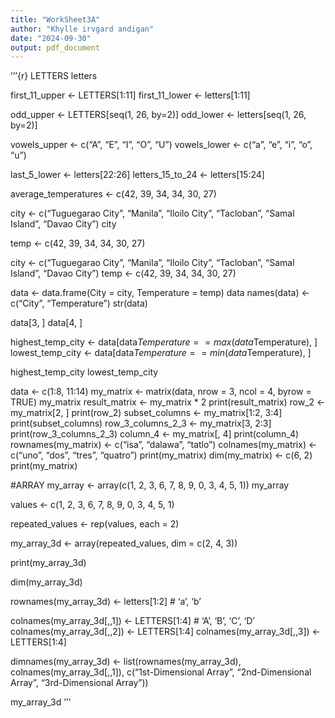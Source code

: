 ```yaml
---
title: "WorkSheet3A"
author: "Khylle irvgard andigan"
date: "2024-09-30"
output: pdf_document
---
```

'''{r}
LETTERS
letters

first_11_upper <- LETTERS[1:11]
first_11_lower <- letters[1:11]

odd_upper <- LETTERS[seq(1, 26, by=2)]
odd_lower <- letters[seq(1, 26, by=2)]

vowels_upper <- c("A", "E", "I", "O", "U")
vowels_lower <- c("a", "e", "i", "o", "u")

last_5_lower <- letters[22:26]
letters_15_to_24 <- letters[15:24]

average_temperatures <- c(42, 39, 34, 34, 30, 27)

city <- c("Tuguegarao City", "Manila", "Iloilo City", "Tacloban", "Samal Island", "Davao City")
city

temp <- c(42, 39, 34, 34, 30, 27)

city <- c("Tuguegarao City", "Manila", "Iloilo City", "Tacloban", "Samal Island", "Davao City")
temp <- c(42, 39, 34, 34, 30, 27)

data <- data.frame(City = city, Temperature = temp)
data
names(data) <- c("City", "Temperature")
str(data)

data[3, ]
data[4, ]

highest_temp_city <- data[data$Temperature == max(data$Temperature), ]
lowest_temp_city <- data[data$Temperature == min(data$Temperature), ]

highest_temp_city
lowest_temp_city

data <- c(1:8, 11:14)
my_matrix <- matrix(data, nrow = 3, ncol = 4, byrow = TRUE)
my_matrix
result_matrix <- my_matrix * 2
print(result_matrix)
row_2 <- my_matrix[2, ]
print(row_2)
subset_columns <- my_matrix[1:2, 3:4]
print(subset_columns)
row_3_columns_2_3 <- my_matrix[3, 2:3]
print(row_3_columns_2_3)
column_4 <- my_matrix[, 4]
print(column_4)
rownames(my_matrix) <- c("isa", "dalawa", "tatlo")
colnames(my_matrix) <- c("uno", "dos", "tres", "quatro")
print(my_matrix)
dim(my_matrix) <- c(6, 2)
print(my_matrix)

#ARRAY
my_array <- array(c(1, 2, 3, 6, 7, 8, 9, 0, 3, 4, 5, 1))
my_array

values <- c(1, 2, 3, 6, 7, 8, 9, 0, 3, 4, 5, 1)

repeated_values <- rep(values, each = 2)

my_array_3d <- array(repeated_values, dim = c(2, 4, 3))

print(my_array_3d)

dim(my_array_3d)

rownames(my_array_3d) <- letters[1:2]  # 'a', 'b'

colnames(my_array_3d[,,1]) <- LETTERS[1:4]  # 'A', 'B', 'C', 'D'
colnames(my_array_3d[,,2]) <- LETTERS[1:4]
colnames(my_array_3d[,,3]) <- LETTERS[1:4]

dimnames(my_array_3d) <- list(rownames(my_array_3d), colnames(my_array_3d[,,1]), 
                               c("1st-Dimensional Array", "2nd-Dimensional Array", "3rd-Dimensional Array"))

my_array_3d
'''